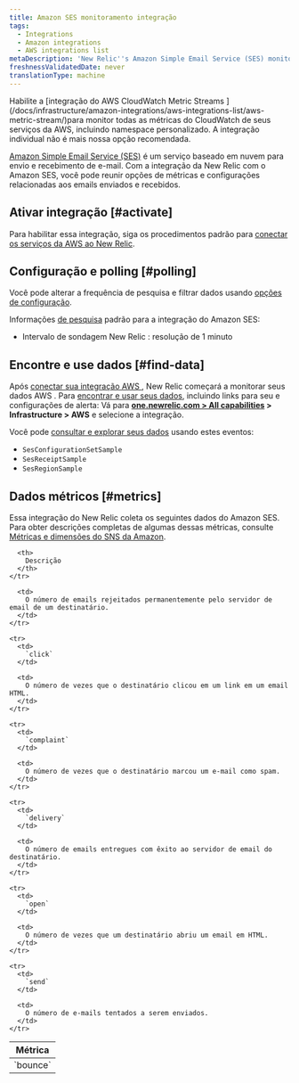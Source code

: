 ```yaml
---
title: Amazon SES monitoramento integração
tags:
  - Integrations
  - Amazon integrations
  - AWS integrations list
metaDescription: 'New Relic''s Amazon Simple Email Service (SES) monitoring integration: what data it reports, and how to enable it.'
freshnessValidatedDate: never
translationType: machine
---
```


<Callout variant="important">
  Habilite a [integração do AWS CloudWatch Metric Streams ](/docs/infrastructure/amazon-integrations/aws-integrations-list/aws-metric-stream/)para monitor todas as métricas do CloudWatch de seus serviços da AWS, incluindo namespace personalizado. A integração individual não é mais nossa opção recomendada.
</Callout>

[Amazon Simple Email Service (SES)](https://aws.amazon.com/ses/) é um serviço baseado em nuvem para envio e recebimento de e-mail. Com a integração da New Relic com o Amazon SES, você pode reunir opções de métricas e configurações relacionadas aos emails enviados e recebidos.

## Ativar integração [#activate]

Para habilitar essa integração, siga os procedimentos padrão para [conectar os serviços da AWS ao New Relic](/docs/infrastructure/infrastructure-integrations/getting-started/connect-aws-integrations-infrastructure).

## Configuração e polling [#polling]

Você pode alterar a frequência de pesquisa e filtrar dados usando [opções de configuração](/docs/integrations/new-relic-integrations/getting-started/configure-polling-frequency-data-collection-cloud-integrations).

Informações [de pesquisa](/docs/infrastructure/amazon-integrations/aws-integrations-list/aws-polling-intervals-infrastructure-integrations) padrão para a integração do Amazon SES:

* Intervalo de sondagem New Relic : resolução de 1 minuto

## Encontre e use dados [#find-data]

Após [conectar sua integração AWS ](/docs/infrastructure/infrastructure-integrations/getting-started/connect-aws-integrations-infrastructure), New Relic começará a monitorar seus dados AWS . Para [encontrar e usar seus dados](/docs/infrastructure/integrations/find-use-infrastructure-integration-data), incluindo links para seu <InlinePopover type="dashboards"/>e configurações de alerta: Vá para <DNT>**[one.newrelic.com > All capabilities](https://one.newrelic.com/all-capabilities) > Infrastructure > AWS**</DNT> e selecione a integração.

Você pode [consultar e explorar seus dados](/docs/using-new-relic/data/understand-data/query-new-relic-data) usando estes eventos:

* `SesConfigurationSetSample`
* `SesReceiptSample`
* `SesRegionSample`

## Dados métricos [#metrics]

Essa integração do New Relic coleta os seguintes dados do Amazon SES. Para obter descrições completas de algumas dessas métricas, consulte [Métricas e dimensões do SNS da Amazon](http://docs.aws.amazon.com/AmazonCloudWatch/latest/monitoring/sns-metricscollected.html).

<table>
  <thead>
    <tr>
      <th style={{ width: "200px" }}>
        Métrica
      </th>

      <th>
        Descrição
      </th>
    </tr>
  </thead>

  <tbody>
    <tr>
      <td>
        `bounce`
      </td>

      <td>
        O número de emails rejeitados permanentemente pelo servidor de email de um destinatário.
      </td>
    </tr>

    <tr>
      <td>
        `click`
      </td>

      <td>
        O número de vezes que o destinatário clicou em um link em um email HTML.
      </td>
    </tr>

    <tr>
      <td>
        `complaint`
      </td>

      <td>
        O número de vezes que o destinatário marcou um e-mail como spam.
      </td>
    </tr>

    <tr>
      <td>
        `delivery`
      </td>

      <td>
        O número de emails entregues com êxito ao servidor de email do destinatário.
      </td>
    </tr>

    <tr>
      <td>
        `open`
      </td>

      <td>
        O número de vezes que um destinatário abriu um email em HTML.
      </td>
    </tr>

    <tr>
      <td>
        `send`
      </td>

      <td>
        O número de e-mails tentados a serem enviados.
      </td>
    </tr>
  </tbody>
</table>
